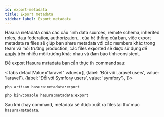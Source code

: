 ```yaml
---
id: export-metadata
title: Export metadata
sidebar_label: Export metadata
---
```



Hasura metadata chứa các cấu hình data sources, remote schema, inherited roles, data federation, authorization... của hệ 
thống của bạn, việc export metadata ra files sẽ giúp bạn share metadata với các members khác trong team và môi trường production,
các files exported sẽ được sử dụng để [apply](./02-apply-metadata.mdx) trên nhiều môi trường khác nhau và đảm bảo tính consistent.

Để export Hasura metadata bạn cần thực thi command sau:

<Tabs
    defaultValue="laravel"
    values={[
        {label: 'Đối với Laravel users', value: 'laravel'},
        {label: 'Đối với Symfony users', value: 'symfony'},
    ]}>
<TabItem value="laravel">

```shell
php artisan hasura:metadata:export
```

</TabItem>
<TabItem value="symfony">

```shell
php bin/console hasura:metadata:export
```

</TabItem>
</Tabs>

Sau khi chạy command, metadata sẽ được xuất ra files tại thư mục `hasura/metadata`.